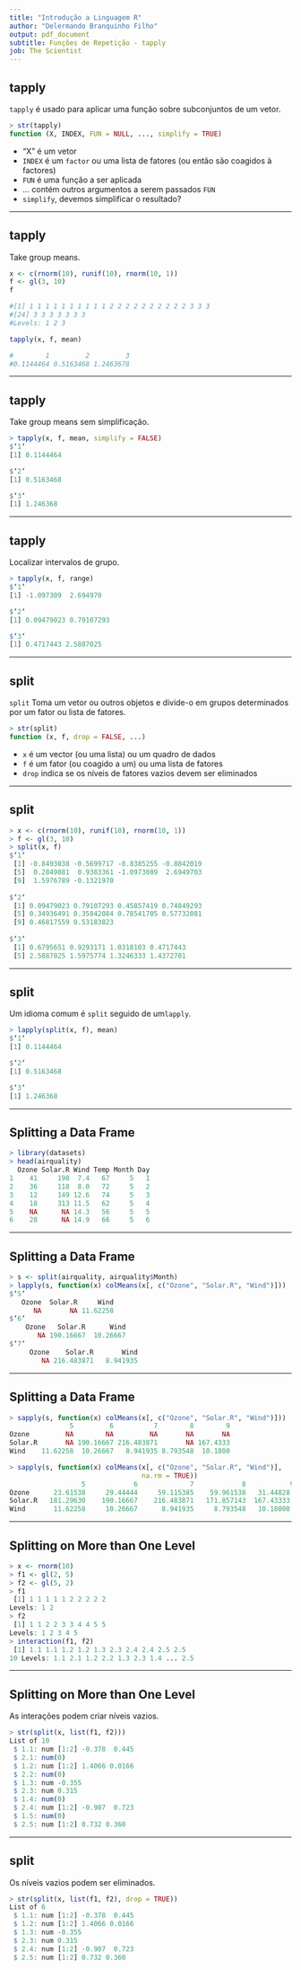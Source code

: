 ```yaml
---
title: "Introdução a Linguagem R"
author: "Delermando Branquinho Filho"
output: pdf_document
subtitle: Funções de Repetição - tapply
job: The Scientist
---
```


## tapply

`tapply` é usado para aplicar uma função sobre subconjuntos de um vetor. 

```r
> str(tapply)
function (X, INDEX, FUN = NULL, ..., simplify = TRUE)
```

- "X" é um vetor
- `INDEX` é um `factor` ou uma lista de fatores (ou então são coagidos à factores)
- `FUN` é uma função a ser aplicada
- ... contém outros argumentos a serem passados `FUN`
- `simplify`, devemos simplificar o resultado?

---

## tapply

Take group means.

```r
x <- c(rnorm(10), runif(10), rnorm(10, 1))
f <- gl(3, 10)
f

#[1] 1 1 1 1 1 1 1 1 1 1 2 2 2 2 2 2 2 2 2 2 3 3 3
#[24] 3 3 3 3 3 3 3
#Levels: 1 2 3

tapply(x, f, mean)

#        1         2         3 
#0.1144464 0.5163468 1.2463678
```

---

## tapply

Take group means sem simplificação.

```r
> tapply(x, f, mean, simplify = FALSE)
$‘1‘
[1] 0.1144464

$‘2‘
[1] 0.5163468

$‘3‘
[1] 1.246368
```

---

## tapply

Localizar intervalos de grupo.

```r
> tapply(x, f, range)
$‘1‘
[1] -1.097309  2.694970

$‘2‘
[1] 0.09479023 0.79107293

$‘3‘
[1] 0.4717443 2.5887025
```

---

## split

`split` Toma um vetor ou outros objetos e divide-o em grupos determinados por um fator ou lista de fatores.

```r
> str(split)
function (x, f, drop = FALSE, ...)
```

- `x` é um vector (ou uma lista) ou um quadro de dados
- `f` é um fator (ou coagido a um) ou uma lista de fatores
- `drop` indica se os níveis de fatores vazios devem ser eliminados

---

## split

```r
> x <- c(rnorm(10), runif(10), rnorm(10, 1))
> f <- gl(3, 10)
> split(x, f)
$‘1‘
 [1] -0.8493038 -0.5699717 -0.8385255 -0.8842019
 [5]  0.2849881  0.9383361 -1.0973089  2.6949703
 [9]  1.5976789 -0.1321970
 
$‘2‘
 [1] 0.09479023 0.79107293 0.45857419 0.74849293
 [5] 0.34936491 0.35842084 0.78541705 0.57732081
 [9] 0.46817559 0.53183823
 
$‘3‘
 [1] 0.6795651 0.9293171 1.0318103 0.4717443
 [5] 2.5887025 1.5975774 1.3246333 1.4372701
```

---

## split

Um idioma comum é `split` seguido de um` lapply`.

```r
> lapply(split(x, f), mean)
$‘1‘
[1] 0.1144464

$‘2‘
[1] 0.5163468

$‘3‘
[1] 1.246368
```

---

## Splitting a Data Frame

```r
> library(datasets)
> head(airquality)
  Ozone Solar.R Wind Temp Month Day 
1    41     190  7.4   67     5   1 
2    36     118  8.0   72     5   2 
3    12     149 12.6   74     5   3 
4    18     313 11.5   62     5   4 
5    NA      NA 14.3   56     5   5 
6    28      NA 14.9   66     5   6
```

---

## Splitting a Data Frame

```r
> s <- split(airquality, airquality$Month)
> lapply(s, function(x) colMeans(x[, c("Ozone", "Solar.R", "Wind")]))
$‘5‘
   Ozone  Solar.R     Wind
      NA       NA 11.62258
$‘6‘
    Ozone   Solar.R      Wind
       NA 190.16667  10.26667
$‘7‘
     Ozone    Solar.R       Wind
        NA 216.483871   8.941935
```

---

## Splitting a Data Frame

```r
> sapply(s, function(x) colMeans(x[, c("Ozone", "Solar.R", "Wind")])) 
               5         6          7        8        9
Ozone         NA        NA         NA       NA       NA
Solar.R       NA 190.16667 216.483871       NA 167.4333
Wind    11.62258  10.26667   8.941935 8.793548  10.1800

> sapply(s, function(x) colMeans(x[, c("Ozone", "Solar.R", "Wind")],
                                 na.rm = TRUE))
                  5            6             7            8           9 
Ozone      23.61538     29.44444     59.115385    59.961538   31.44828 
Solar.R   181.29630    190.16667    216.483871   171.857143  167.43333 
Wind       11.62258     10.26667      8.941935     8.793548   10.18000
```

---

## Splitting on More than One Level

```r
> x <- rnorm(10)
> f1 <- gl(2, 5)
> f2 <- gl(5, 2)
> f1
 [1] 1 1 1 1 1 2 2 2 2 2
Levels: 1 2
> f2
 [1] 1 1 2 2 3 3 4 4 5 5
Levels: 1 2 3 4 5
> interaction(f1, f2)
 [1] 1.1 1.1 1.2 1.2 1.3 2.3 2.4 2.4 2.5 2.5
10 Levels: 1.1 2.1 1.2 2.2 1.3 2.3 1.4 ... 2.5
```

---

## Splitting on More than One Level

As interações podem criar níveis vazios.

```r
> str(split(x, list(f1, f2)))
List of 10
 $ 1.1: num [1:2] -0.378  0.445
 $ 2.1: num(0)
 $ 1.2: num [1:2] 1.4066 0.0166
 $ 2.2: num(0)
 $ 1.3: num -0.355
 $ 2.3: num 0.315
 $ 1.4: num(0)
 $ 2.4: num [1:2] -0.907  0.723
 $ 1.5: num(0)
 $ 2.5: num [1:2] 0.732 0.360
```

---

## split

Os níveis vazios podem ser eliminados.

```r
> str(split(x, list(f1, f2), drop = TRUE))
List of 6
 $ 1.1: num [1:2] -0.378  0.445
 $ 1.2: num [1:2] 1.4066 0.0166
 $ 1.3: num -0.355
 $ 2.3: num 0.315
 $ 2.4: num [1:2] -0.907  0.723
 $ 2.5: num [1:2] 0.732 0.360
```